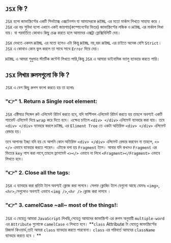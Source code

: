 ## `JSX` কি ?

`JSX` হলো জাভাস্ক্রিপ্টের একটি সিনট্যাক্স এক্সটেনশন যা আমাদেরকে `HTML` এর মতো মার্কাপ লিখতে সাহায্য করে । `JSX` এর বড় সুবিধা হলো এখানে একই জায়গায়(কম্পোনেন্টের ভিতর) জাভাস্ক্রিপ্টের লজিক ও `HTML` এর মার্কাপ লিখা যায়। যা পরবর্তিতে কোথাও কিছু চেঞ্জ করতে হলে আমাদের এক্সট্রা ফ্লেক্সিবিলিটি দেয়।

`JSX` দেখতে একদম `HTML` এর মতো হলেও এটা কিন্তু `HTML` নয়,বরং `HTML` এর চাইতে অনেক বেশি `Strict`। `JSX` এ কোথাও কোন ভুল করলে তা সাথে সাথে `Error` দিয়ে দেয়।

`HTML` এ আমরা শুধুমাত্র স্ট্যাটিক কন্টেন্ট লিখতে পারি,কিন্তু `JSX` এ আমারা ডাইনামিক ভ্যালু ব্যাবহার করতে পারি।

## `JSX` লিখার রুলসগুলো কি কি ?

`JSX` এ বেশ কিছু রুলস ফলো করতে হয় তা হলোঃ

### "👉" 1. Return a Single root element:

`JSX` এক্টিমাত্র সিঙ্গেল রুট এলিমেন্ট রিটার্ন করতে হবে, যদি মাল্টিপল এলিমেন্ট রিটার্ন করতে হয় তাহলে অবশ্যই একটি প্যারেন্ট এলিমেন্ট দিয়ে `wrap` করে দিতে হবে। এক্ষেত্র চাইলে `<div> </div>` এলিমেন্ট ব্যাবহার করা যায়। তবে `<div> </div>` ব্যাবহার করলে `HTML` এর `Eliment Tree` তে একটা অতিরিক্ত `<div> </div>` এলিমেন্ট রেন্ডার হয়।

তবে আপানর ইচ্ছা যদি হয় যে আপনি কোন অতিরিক্ত `<div> </div>` এলিমেন্ট রেন্ডার করবেন না তাহলে, `<></>` এভাবে ব্যাবহার করতে পারেন। এটাকে বলা হয় `Fragment` ট্যাগ। আবার যদি কখনও `Fragment` এর ভিতরে `key` পাস করা লাগে,তাহলে ফ্রাগমেন্ট `<></>` এভাবে না লিখে `<Fragment></Fragment>` এভাবে লিখতে হবে।

### "👉" 2. Close all the tags:

`JSX` এ ব্যাবহার করা প্রতিটা ট্যাগ অবশ্যই ক্লোজ করা লাগবে। সেলফ ক্লোজিং ট্যাগ যেগুলো আছে যেমনঃ `<img>`,`<hr>`,সেগুলোও অবশ্যই এভাবে `<img />`,`<hr />` ক্লোজ করা লাগবে ।

### "👉" 3. camelCase ~all~ most of the things!:

`JSX` এ যেহেতু আমারা `JavaScript` লিখছি,সেহেতু আমাদের জাভাস্ক্রিপ্ট এর রুলস অনুযায়ী `multiple-word` এর `Attribute` গুলোকে `camelCase` এ লিখতে হবে। **`class` Attribute টা যেহেতু জাভাস্ক্রিপ্টের রিজার্ভ কিওয়ার্ড,তাই আমরা `class` ব্যাবহার করতে পারবোনা। `class` এর পরিবর্তে আমদের `className` ব্যাবহার করতে হবে । **

